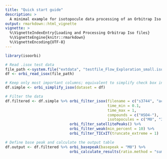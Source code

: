```yaml
---
title: "Quick start guide"
description: >
  A minimal example for isotopocule data processing of an Orbitrap Iso file (.isox).
output: rmarkdown::html_vignette
vignette: >
  %\VignetteIndexEntry{Loading and Processing Orbitrap Iso files}
  %\VignetteEngine{knitr::rmarkdown}
  %\VignetteEncoding{UTF-8}
---
```


```r
library(isoorbi)
```


```r
# Read .isox test data
file_path <-system.file("extdata", "testfile_Flow_Exploration_small.isox", package = "isoorbi")
df <- orbi_read_isox(file_path) 

# Keep only most important columns; equivalent to simplify check box in IsoX
df.simple <- orbi_simplify_isox(dataset = df)

# Filter the data
df.filtered <- df.simple %>% orbi_filter_isox(filename = c("s3744", "ac6"),
                                              time_min = 0.1, 
                                              time_max = 1, 
                                              compounds = c("HSO4-"),
                                              isotopocules = c("M0", "34S", "33S", "17O", "18O")) %>% 
                             orbi_filter_satellitePeaks() %>% 
                             orbi_filter_weak(min_percent = 10) %>% 
                             orbi_filter_TICxIT(truncate_extreme = 1)

# Define base peak and calculate the output table
df.output <- df.filtered %>% orbi_basepeak(basepeak = "M0") %>% 
                             orbi_calculate_results(ratio.method = "sum")

```
